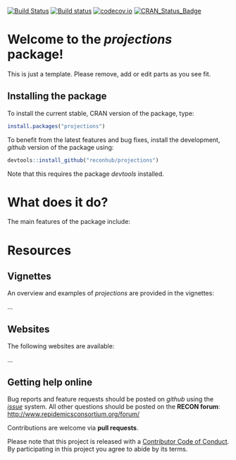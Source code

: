 [![Build Status](https://travis-ci.org/reconhub/projections.svg?branch=master)](https://travis-ci.org/reconhub/projections)
[![Build status](https://ci.appveyor.com/api/projects/status/265h2el4y9popan9/branch/master?svg=true)](https://ci.appveyor.com/project/thibautjombart/projections/branch/master)
[![codecov.io](https://codecov.io/github/reconhub/projections/coverage.svg?branch=master)](https://codecov.io/github/reconhub/projections?branch=master)
[![CRAN_Status_Badge](http://www.r-pkg.org/badges/version/projections)](https://cran.r-project.org/package=projections)



# Welcome to the *projections* package!

This is just a template. Please remove, add or edit parts as you see fit.

## Installing the package

To install the current stable, CRAN version of the package, type:
```r
install.packages("projections")
```

To benefit from the latest features and bug fixes, install the development, *github* version of the package using:
```r
devtools::install_github("reconhub/projections")
```

Note that this requires the package *devtools* installed.


# What does it do?

The main features of the package include:



# Resources

## Vignettes

An overview and examples of *projections* are provided in the vignettes:

...

## Websites

The following websites are available:

...

## Getting help online

Bug reports and feature requests should be posted on *github* using the [*issue*](http://github.com/reconhub/projections/issues) system. All other questions should be posted on the **RECON forum**: <br>
[http://www.repidemicsconsortium.org/forum/](http://www.repidemicsconsortium.org/forum/)

Contributions are welcome via **pull requests**.

Please note that this project is released with a [Contributor Code of Conduct](CONDUCT.md). By participating in this project you agree to abide by its terms.

